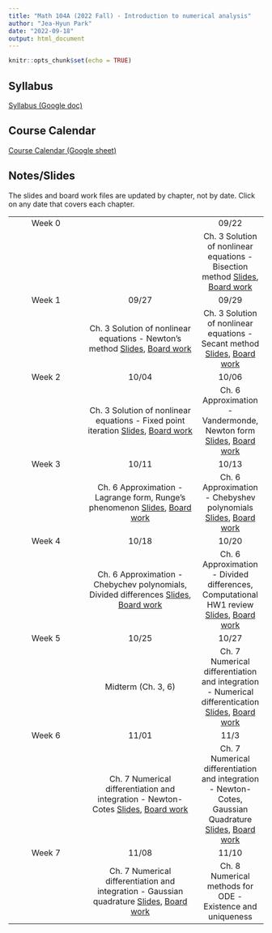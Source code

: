 ```yaml
---
title: "Math 104A (2022 Fall) - Introduction to numerical analysis"
author: "Jea-Hyun Park"
date: "2022-09-18"
output: html_document
---
```


```r
knitr::opts_chunk$set(echo = TRUE)
```

## Syllabus

[Syllabus (Google doc)](https://docs.google.com/document/d/1SYEj8hRaOvg_5h_YQg4tpgn6rFfCK90nyNkxl4EJ8X4/edit?usp=sharing) 

## Course Calendar
[Course Calendar (Google sheet)](https://docs.google.com/spreadsheets/d/1F_sdCRuRNuAO_UI5SutbjAc398I9ITBQfKOXatjHRxI/edit?usp=sharing) 

## Notes/Slides
The slides and board work files are updated by chapter, not by date. Click on any date that covers each chapter.

|        |            |       |
|:------:|:----------:|:-----:|
| Week 0 |            | 09/22 |
|        |            | Ch. 3 Solution of nonlinear equations - Bisection method [Slides](./notes/104ASlides_RootFinding01.pdf), [Board work](./notes/104ABoardWork_RootFinding01.pdf)|
| Week 1 | 09/27      | 09/29 |
|        | Ch. 3 Solution of nonlinear equations - Newton's method [Slides](./notes/104ASlides_RootFinding01.pdf),  [Board work](./notes/104ABoardWork_RootFinding01.pdf)|Ch. 3 Solution of nonlinear equations - Secant method [Slides](./notes/104ASlides_RootFinding01.pdf),  [Board work](./notes/104ABoardWork_RootFinding01.pdf)|  |
| Week 2 | 10/04      | 10/06 |
|        | Ch. 3 Solution of nonlinear equations - Fixed point iteration [Slides](./notes/104ASlides_RootFinding01.pdf),  [Board work](./notes/104ABoardWork_RootFinding01.pdf) | Ch. 6 Approximation - Vandermonde, Newton form [Slides](./notes/104ASlides_Approximation01.pdf),  [Board work](./notes/104ABoardWork_Approximation01.pdf)|
| Week 3 | 10/11      | 10/13 |
|        | Ch. 6 Approximation - Lagrange form, Runge's phenomenon [Slides](./notes/104ASlides_Approximation01.pdf),  [Board work](./notes/104ABoardWork_Approximation01.pdf) | Ch. 6 Approximation - Chebyshev polynomials [Slides](./notes/104ASlides_Approximation01.pdf),  [Board work](./notes/104ABoardWork_Approximation01.pdf)|
| Week 4 | 10/18      | 10/20 |
|        | Ch. 6 Approximation - Chebychev polynomials, Divided differences [Slides](./notes/104ASlides_Approximation01.pdf),  [Board work](./notes/104ABoardWork_Approximation01.pdf) | Ch. 6 Approximation - Divided differences, Computational HW1 review [Slides](./notes/104ASlides_Approximation01.pdf),  [Board work](./notes/104ABoardWork_Approximation01.pdf)|
| Week 5 | 10/25      | 10/27 |
|        | Midterm (Ch. 3, 6) | Ch. 7 Numerical differentiation and integration - Numerical differentication [Slides](./notes/104ASlides_NumDiffInt01.pdf),  [Board work](./notes/104ABoardWork_NumDiffInt01.pdf)|
| Week 6 | 11/01      | 11/3 |
|        | Ch. 7 Numerical differentiation and integration - Newton-Cotes [Slides](./notes/104ASlides_NumDiffInt01.pdf),  [Board work](./notes/104ABoardWork_NumDiffInt01.pdf) | Ch. 7 Numerical differentiation and integration - Newton-Cotes, Gaussian Quadrature [Slides](./notes/104ASlides_NumDiffInt01.pdf),  [Board work](./notes/104ABoardWork_NumDiffInt01.pdf)|
| Week 7 | 11/08      | 11/10 |
|        | Ch. 7 Numerical differentiation and integration - Gaussian quadrature [Slides](./notes/104ASlides_NumDiffInt01.pdf),  [Board work](./notes/104ABoardWork_NumDiffInt01.pdf) | Ch. 8 Numerical methods for ODE - Existence and uniqueness |  [Slides](./notes/104ASlides_NumDiffInt01.pdf),  [Board work](./notes/104ABoardWork_NumDiffInt01.pdf)| 
 

